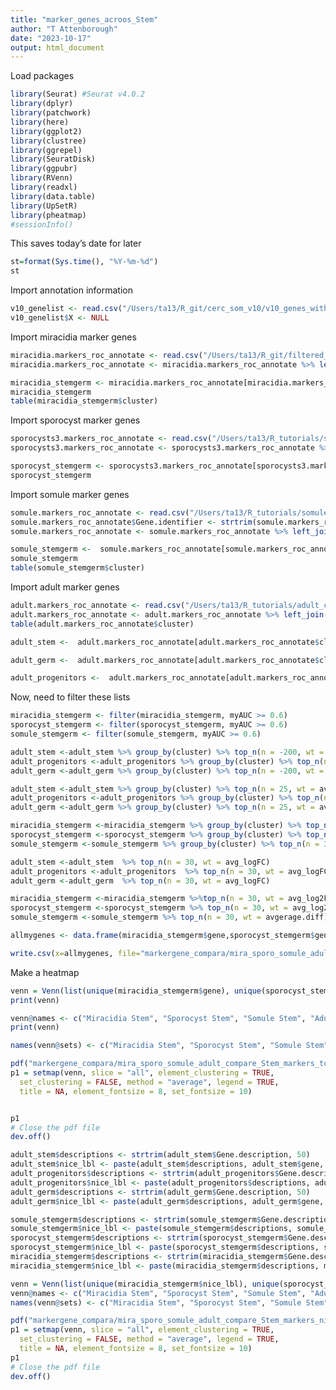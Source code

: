 ```yaml
---
title: "marker_genes_acroos_Stem"
author: "T Attenborough"
date: "2023-10-17"
output: html_document
---
```


Load packages
```r
library(Seurat) #Seurat v4.0.2
library(dplyr)
library(patchwork)
library(here)
library(ggplot2)
library(clustree)
library(ggrepel)
library(SeuratDisk)
library(ggpubr)
library(RVenn)
library(readxl)
library(data.table)
library(UpSetR)
library(pheatmap)
#sessionInfo()

```

This saves today's date for later
```r
st=format(Sys.time(), "%Y-%m-%d") 
st
```

Import annotation information
```r
v10_genelist <- read.csv("/Users/ta13/R_git/cerc_som_v10/v10_genes_with_descriptions_2023-04-17.csv", stringsAsFactors = FALSE, header = TRUE) #import the marker data from cercule papaer
v10_genelist$X <- NULL 
```

Import miracidia marker genes
```r
miracidia.markers_roc_annotate <- read.csv("/Users/ta13/R_git/filtered_v10_miracidia/markerz_roc_with_lbls_run1.combined.v10_annotate_2023-01-23.csv", stringsAsFactors = FALSE, header = TRUE)
miracidia.markers_roc_annotate <- miracidia.markers_roc_annotate %>% left_join(v10_genelist, by = c("gene" = "Gene.stable.ID")) #check the top 5 marker genes are also in the somule paper

miracidia_stemgerm <- miracidia.markers_roc_annotate[miracidia.markers_roc_annotate$cluster=='Stem A' | miracidia.markers_roc_annotate$cluster=='Stem B' | miracidia.markers_roc_annotate$cluster=='Stem C' | miracidia.markers_roc_annotate$cluster=='Stem D' | miracidia.markers_roc_annotate$cluster=='Stem E' | miracidia.markers_roc_annotate$cluster=='Stem G' ,]
miracidia_stemgerm
table(miracidia_stemgerm$cluster)
```

Import sporocyst marker genes
```r
sporocysts3.markers_roc_annotate <- read.csv("/Users/ta13/R_tutorials/sporocysts/sporocysts3.markers_roc_annotate_2022-07-18.csv", stringsAsFactors = FALSE, header = TRUE)
sporocysts3.markers_roc_annotate <- sporocysts3.markers_roc_annotate %>% left_join(v10_genelist, by = c("gene" = "Gene.stable.ID")) #check the top 5 marker genes are also in the somule paper

sporocyst_stemgerm <- sporocysts3.markers_roc_annotate[sporocysts3.markers_roc_annotate$cluster=='Stem/germinal' ,]
sporocyst_stemgerm
```

Import somule marker genes
```r
somule.markers_roc_annotate <- read.csv("/Users/ta13/R_tutorials/somule_diaz_supp.csv", stringsAsFactors = FALSE, header = TRUE)
somule.markers_roc_annotate$Gene.identifier <- strtrim(somule.markers_roc_annotate$Gene.identifier, 10)
somule.markers_roc_annotate <- somule.markers_roc_annotate %>% left_join(v10_genelist, by = c("Gene.identifier" = "Gene.stable.ID")) #check the top 5 marker genes are also in the somule paper

somule_stemgerm <-  somule.markers_roc_annotate[somule.markers_roc_annotate$cluster=='Stem/Germinal cells' ,]
somule_stemgerm
table(somule_stemgerm$cluster)
```

Import adult marker genes
```r
adult.markers_roc_annotate <- read.csv("/Users/ta13/R_tutorials/adult_collins_markers.csv", stringsAsFactors = FALSE, header = TRUE)
adult.markers_roc_annotate <- adult.markers_roc_annotate %>% left_join(v10_genelist, by = c("gene" = "Gene.stable.ID")) #check the top 5 marker genes are also in the somule paper
table(adult.markers_roc_annotate$cluster)

adult_stem <-  adult.markers_roc_annotate[adult.markers_roc_annotate$cluster=='neoblast 1' | adult.markers_roc_annotate$cluster=='neoblast 2' | adult.markers_roc_annotate$cluster=='neoblast progeny' | adult.markers_roc_annotate$cluster=='eled+ neoblasts' | adult.markers_roc_annotate$cluster=='zfp-1-1+' ,]

adult_germ <-  adult.markers_roc_annotate[adult.markers_roc_annotate$cluster=='GSCs' | adult.markers_roc_annotate$cluster=='late female germ cells' | adult.markers_roc_annotate$cluster=='late male germ cells' | adult.markers_roc_annotate$cluster=='GSC progeny' | adult.markers_roc_annotate$cluster=='S1' | adult.markers_roc_annotate$cluster=='S1 progeny',]

adult_progenitors <-  adult.markers_roc_annotate[adult.markers_roc_annotate$cluster=='early tsp-2+ cells' | adult.markers_roc_annotate$cluster=='hes2+' | adult.markers_roc_annotate$cluster=='prom2+',]
```

Now, need to filter these lists
```r
miracidia_stemgerm <- filter(miracidia_stemgerm, myAUC >= 0.6)
sporocyst_stemgerm <- filter(sporocyst_stemgerm, myAUC >= 0.6)
somule_stemgerm <- filter(somule_stemgerm, myAUC >= 0.6)
```

```r
adult_stem <-adult_stem %>% group_by(cluster) %>% top_n(n = -200, wt = p_val_adj)
adult_progenitors <-adult_progenitors %>% group_by(cluster) %>% top_n(n = -200, wt = p_val_adj)
adult_germ <-adult_germ %>% group_by(cluster) %>% top_n(n = -200, wt = p_val_adj)
```

```r
adult_stem <-adult_stem %>% group_by(cluster) %>% top_n(n = 25, wt = avg_logFC) %>% ungroup()
adult_progenitors <-adult_progenitors %>% group_by(cluster) %>% top_n(n = 25, wt = avg_logFC) %>% ungroup()
adult_germ <-adult_germ %>% group_by(cluster) %>% top_n(n = 25, wt = avg_logFC) %>% ungroup()

miracidia_stemgerm <-miracidia_stemgerm %>% group_by(cluster) %>% top_n(n = 25, wt = avg_log2FC) %>% ungroup()
sporocyst_stemgerm <-sporocyst_stemgerm %>% group_by(cluster) %>% top_n(n = 30, wt = avg_log2FC) %>% ungroup()
somule_stemgerm <-somule_stemgerm %>% group_by(cluster) %>% top_n(n = 30, wt = avgerage.diff) %>% ungroup()
```

```r
adult_stem <-adult_stem  %>% top_n(n = 30, wt = avg_logFC)
adult_progenitors <-adult_progenitors  %>% top_n(n = 30, wt = avg_logFC)
adult_germ <-adult_germ  %>% top_n(n = 30, wt = avg_logFC)

miracidia_stemgerm <-miracidia_stemgerm %>%top_n(n = 30, wt = avg_log2FC)
sporocyst_stemgerm <-sporocyst_stemgerm %>% top_n(n = 30, wt = avg_log2FC)
somule_stemgerm <-somule_stemgerm %>% top_n(n = 30, wt = avgerage.diff)

```

```r
allmygenes <- data.frame(miracidia_stemgerm$gene,sporocyst_stemgerm$gene,somule_stemgerm$Gene.identifier,adult_stem$gene,adult_progenitors$gene,adult_germ$gene)

write.csv(x=allmygenes, file="markergene_compara/mira_sporo_somule_adult_compare_Stem_markers_top30.csv")

```


Make a heatmap
```r
venn = Venn(list(unique(miracidia_stemgerm$gene), unique(sporocyst_stemgerm$gene), unique(somule_stemgerm$Gene.identifier), unique(adult_stem$gene), unique(adult_progenitors$gene), unique(adult_germ$gene)))
print(venn)

venn@names <- c("Miracidia Stem", "Sporocyst Stem", "Somule Stem", "Adult Stem", "Adult Progenitors", "Adult Germ")
print(venn)
```

```r
names(venn@sets) <- c("Miracidia Stem", "Sporocyst Stem", "Somule Stem", "Adult Stem", "Adult Progenitors", "Adult Germ")

pdf("markergene_compara/mira_sporo_somule_adult_compare_Stem_markers_top50.pdf", width = 8, height = 25)
p1 = setmap(venn, slice = "all", element_clustering = TRUE,
  set_clustering = FALSE, method = "average", legend = TRUE,
  title = NA, element_fontsize = 8, set_fontsize = 10)


p1
# Close the pdf file
dev.off()
```

```r
adult_stem$descriptions <- strtrim(adult_stem$Gene.description, 50)
adult_stem$nice_lbl <- paste(adult_stem$descriptions, adult_stem$gene, sep= "- ")
adult_progenitors$descriptions <- strtrim(adult_progenitors$Gene.description, 50)
adult_progenitors$nice_lbl <- paste(adult_progenitors$descriptions, adult_progenitors$gene, sep= "- ")
adult_germ$descriptions <- strtrim(adult_germ$Gene.description, 50)
adult_germ$nice_lbl <- paste(adult_germ$descriptions, adult_germ$gene, sep= "- ")

somule_stemgerm$descriptions <- strtrim(somule_stemgerm$Gene.description, 50)
somule_stemgerm$nice_lbl <- paste(somule_stemgerm$descriptions, somule_stemgerm$Gene.identifier, sep= "- ")
sporocyst_stemgerm$descriptions <- strtrim(sporocyst_stemgerm$Gene.description, 50)
sporocyst_stemgerm$nice_lbl <- paste(sporocyst_stemgerm$descriptions, sporocyst_stemgerm$gene, sep= "- ")
miracidia_stemgerm$descriptions <- strtrim(miracidia_stemgerm$Gene.description, 50)
miracidia_stemgerm$nice_lbl <- paste(miracidia_stemgerm$descriptions, miracidia_stemgerm$gene, sep= "- ")
```

```r
venn = Venn(list(unique(miracidia_stemgerm$nice_lbl), unique(sporocyst_stemgerm$nice_lbl), unique(somule_stemgerm$nice_lbl), unique(adult_stem$nice_lbl), unique(adult_progenitors$nice_lbl), unique(adult_germ$nice_lbl)))
venn@names <- c("Miracidia Stem", "Sporocyst Stem", "Somule Stem", "Adult Stem", "Adult Progenitors", "Adult Germ")
names(venn@sets) <- c("Miracidia Stem", "Sporocyst Stem", "Somule Stem", "Adult Stem", "Adult Progenitors", "Adult Germ")

pdf("markergene_compara/mira_sporo_somule_adult_compare_Stem_markers_nicelbl_top30.pdf", width = 10, height = 30)
p1 = setmap(venn, slice = "all", element_clustering = TRUE,
  set_clustering = FALSE, method = "average", legend = TRUE,
  title = NA, element_fontsize = 8, set_fontsize = 10)
p1
# Close the pdf file
dev.off()
```

